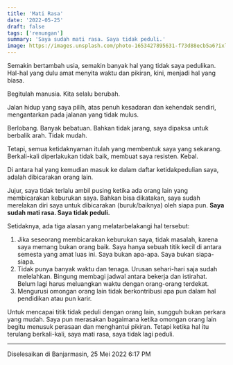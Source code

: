 ```yaml
---
title: 'Mati Rasa'
date: '2022-05-25'
draft: false
tags: ['renungan']
summary: 'Saya sudah mati rasa. Saya tidak peduli.'
image: https://images.unsplash.com/photo-1653427895631-f73d88ecb5a6?ixlib=rb-1.2.1&ixid=MnwxMjA3fDB8MHxwaG90by1wYWdlfHx8fGVufDB8fHx8&fit=crop&auto=format
---
```


Semakin bertambah usia, semakin banyak hal yang tidak saya pedulikan. Hal-hal yang dulu amat menyita
waktu dan pikiran, kini, menjadi hal yang biasa.

Begitulah manusia. Kita selalu berubah.

Jalan hidup yang saya pilih, atas penuh kesadaran dan kehendak sendiri, mengantarkan pada jalanan
yang tidak mulus.

Berlobang. Banyak bebatuan. Bahkan tidak jarang, saya dipaksa untuk berbalik arah. Tidak mudah.

Tetapi, semua ketidaknyaman itulah yang membentuk saya yang sekarang. Berkali-kali diperlakukan
tidak baik, membuat saya resisten. Kebal.

Di antara hal yang kemudian masuk ke dalam daftar ketidakpedulian saya, adalah dibicarakan orang
lain.

Jujur, saya tidak terlalu ambil pusing ketika ada orang lain yang membicarakan keburukan saya.
Bahkan bisa dikatakan, saya sudah merelakan diri saya untuk dibicarakan (buruk/baiknya) oleh siapa
pun. **Saya sudah mati rasa. Saya tidak peduli.**

Setidaknya, ada tiga alasan yang melatarbelakangi hal tersebut:

1. Jika seseorang membicarakan keburukan saya, tidak masalah, karena saya memang bukan orang baik.
   Saya hanya sebuah titik kecil di antara semesta yang amat luas ini. Saya bukan apa-apa. Saya
   bukan siapa-siapa.
2. Tidak punya banyak waktu dan tenaga. Urusan sehari-hari saja sudah melelahkan. Bingung membagi
   jadwal antara bekerja dan istirahat. Belum lagi harus meluangkan waktu dengan orang-orang
   terdekat.
3. Mengurusi omongan orang lain tidak berkontribusi apa pun dalam hal pendidikan atau pun karir.

Untuk mencapai titik tidak peduli dengan orang lain, sungguh bukan perkara yang mudah. Saya pun
merasakan bagaimana ketika omongan orang lain begitu menusuk perasaan dan menghantui pikiran. Tetapi
ketika hal itu terulang berkali-kali, saya mati rasa, saya tidak lagi peduli.

---

Diselesaikan di Banjarmasin, 25 Mei 2022 6:17 PM
